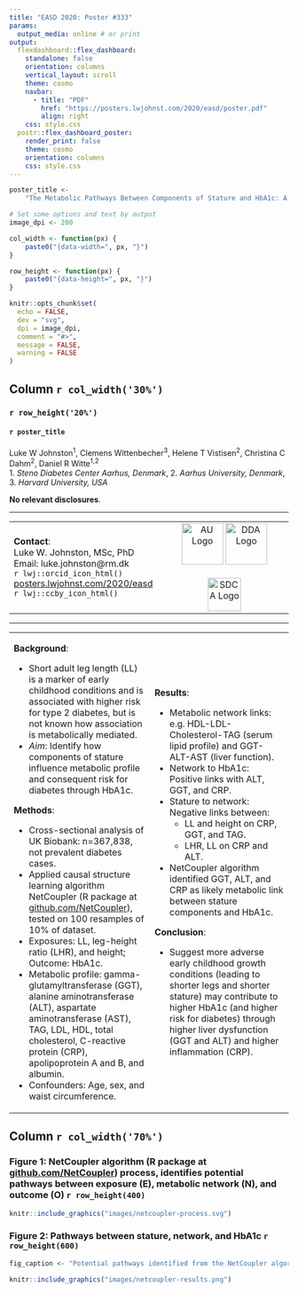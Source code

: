 ```yaml
---
title: "EASD 2020: Poster #333"
params:
  output_media: online # or print
output:
  flexdashboard::flex_dashboard:
    standalone: false
    orientation: columns
    vertical_layout: scroll
    theme: cosmo
    navbar:
      - title: "PDF"
        href: "https://posters.lwjohnst.com/2020/easd/poster.pdf"
        align: right
    css: style.css
  postr::flex_dashboard_poster:
    render_print: false
    theme: cosmo
    orientation: columns
    css: style.css
---
```


```r
poster_title <- 
    "The Metabolic Pathways Between Components of Stature and HbA1c: A Causal Structure Learning Approach in the UK Biobank"

# Set some options and text by output
image_dpi <- 200

col_width <- function(px) {
    paste0("{data-width=", px, "}")
}

row_height <- function(px) {
    paste0("{data-height=", px, "}")
}

knitr::opts_chunk$set(
  echo = FALSE,
  dev = "svg",
  dpi = image_dpi,
  comment = "#>",
  message = FALSE,
  warning = FALSE
)
```

Column `r col_width('30%')`
-----------------------------------------------------------------------

### `r row_height('20%')`

#### **`r poster_title`**

| Luke W Johnston^1^, Clemens Wittenbecher^3^, Helene T Vistisen^2^, Christina C Dahm^2^, Daniel R Witte^1,2^
| 1. *Steno Diabetes Center Aarhus, Denmark*, 2. *Aarhus University, Denmark*, 3. *Harvard University, USA*

**No relevant disclosures**.

<hr>

<table style="width:100%">
<tr><td width="45%" align="left">
**Contact**:  
Luke W. Johnston, MSc, PhD  
Email: luke.johnston@rm.dk  
`r lwj::orcid_icon_html()`  
[posters.lwjohnst.com/2020/easd](https://posters.lwjohnst.com/2020/easd/)  
`r lwj::ccby_icon_html()`  
</td>
<td width="45%" align="center">
![AU Logo](images/au-logo.png){width=75px}
![DDA Logo](images/dda-logo.png){width=75px}
<br>
<br>
![SDCA Logo](images/sdca-logo.png){width=60px}
</td></tr>
</table>

<hr>

<table style="width:100%">
<tr><td width="45%">

**Background**:

- Short adult leg length (LL) is a marker of early childhood conditions and 
is associated with higher risk for type 2 diabetes, but is not known how
association is metabolically mediated.
- *Aim*: Identify how components of stature influence metabolic profile
and consequent risk for diabetes through HbA1c.

**Methods**:

- Cross-sectional analysis of UK Biobank: n=367,838,
not prevalent diabetes cases.
- Applied causal structure learning algorithm NetCoupler
(R package at [github.com/NetCoupler](https://github.com/NetCoupler/NetCoupler)),
tested on 100 resamples of 10% of dataset.
- Exposures: LL, leg-height ratio (LHR), and height; Outcome: HbA1c.
- Metabolic profile: gamma-glutamyltransferase (GGT), alanine aminotransferase
(ALT), aspartate aminotransferase (AST), TAG, LDL, HDL, total cholesterol,
C-reactive protein (CRP), apolipoprotein A and B, and albumin.
- Confounders: Age, sex, and waist circumference.

</td>
<td width="45%">

**Results**:

- Metabolic network links: e.g. HDL-LDL-Cholesterol-TAG (serum lipid profile)
and GGT-ALT-AST (liver function).
- Network to HbA1c: Positive links with ALT, GGT, and CRP.
- Stature to network: Negative links between: 
    - LL and height on CRP, GGT, and TAG.
    - LHR, LL on CRP and ALT.
- NetCoupler algorithm identified GGT, ALT, and CRP as likely metabolic link
between stature components and HbA1c.

**Conclusion**:

- Suggest more adverse early childhood growth conditions (leading to shorter
legs and shorter stature) may contribute to higher HbA1c (and higher risk for
diabetes) through higher liver dysfunction (GGT and ALT) and higher inflammation
(CRP).

</td></tr>
</table>

Column `r col_width('70%')`
-----------------------------------------------------------------------

### Figure 1: NetCoupler algorithm (R package at [github.com/NetCoupler](https://github.com/NetCoupler)) process, identifies potential pathways between exposure (E), metabolic network (N), and outcome (O) `r row_height(400)`

```r
knitr::include_graphics("images/netcoupler-process.svg")
```

### Figure 2: Pathways between stature, network, and HbA1c `r row_height(600)`

```r
fig_caption <- "Potential pathways identified from the NetCoupler algorithm. A darker blue link indicates a positive relationship, while a darker red one indicates a negative relationship. Numbers between metabolic variables indicate the weights for the links (a larger number suggests a stronger link). Links shown with the stature or HbA1c variables and the network variables were classified as direct effect links; all other linked had been classified as ambiguous."
```

```r
knitr::include_graphics("images/netcoupler-results.png")
```

<!--
Script:

~ 125 words/minute * 3 minutes = 375 words
~ 150 words/minute * 4 minutes = 600 words

Hi everyone, thanks for listening in. I'll be presenting some results of using a
causal structure learning algorithm to investigate potential metabolic pathways
between the components of stature and HbA1c.

So, there is strong evidence of a relationship between adverse early life
conditions and risk for type 2 diabetes, but it isn't well-studied in humans how
this association may be mediated metabolically. So, using the UK Biobank
Cohort, we studied how adult leg length, used as a marker of early childhood
conditions, may influence type 2 diabetes risk with HbA1c through a standard
metabolic variables.

For this aim, my colleague Clemens developed a statistical method called
NetCoupler that could identify pathways in a metabolic network and analyze how
an exposure may influence this network and how this network may then influence
an outcome. Both myself and Clemens are developing NetCoupler as an R package
for wider use and more details about it are in the link shown on the poster.

So, briefly, NetCoupler works in four phases, as shown in Figure 1: First, it
estimates connections between metabolic variables, called nodes, and constructs a
network. Two, it extracts each node iteratively along with its linked
neighbouring nodes. Three, it calculates all possible combinations of these
neighbouring nodes with the index node and sets each as a model. So with
3 neighbours, that is 8 models. It then runs each model with the exposure or
outcome on the index node, adjusting for confounders like age, sex, and waist
circumference. Finally, based on the model results, it classifies using some
criteria whether the link is direct, ambiguous, or non-existent.

The nice thing about NetCoupler is that the results can be very nicely represented
visually, as shown in figure 2. Each dot is a variable, the darker blue lines
indicate a positive link between nodes, a darker red is a negative link, and the
numbers are the weights between the network variables.

There's a lot going on, so I'll highlight the top portion, where the variables
HDL, LDL, cholesterol, and TAG which is in the middle are all strongly linked
together, which is as we would expect. Likewise, liver function variables,
at the bottom and middle left, like ALT, AST, and GGT are all linked.

On the left side are the stature components, including leg to height ratio,
where we identified direct negative links with ALT, GGT, TAG, and CRP. On the
right side with HbA1c, we found direct positive links with ALT, CRP, and GGT. So
from these results, we can infer that lower stature components, including lower
relative leg length, may contribute to higher HbA1c through higher ALT, CRP, and
GGT.

To conclude, these results suggest that adverse early childhood conditions may
contribute to risk for type 2 diabetes through higher liver dysfunction and
through higher systemic inflammation. Thank you for listening and I look forward
to any questions.

-->
